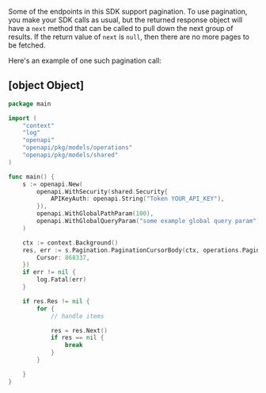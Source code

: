 Some of the endpoints in this SDK support pagination. To use pagination, you make your SDK calls as usual, but the
returned response object will have a `next` method that can be called to pull down the next group of results. If the
return value of `next` is `null`, then there are no more pages to be fetched.

Here's an example of one such pagination call:


## [object Object]

```go copy
package main

import (
	"context"
	"log"
	"openapi"
	"openapi/pkg/models/operations"
	"openapi/pkg/models/shared"
)

func main() {
	s := openapi.New(
		openapi.WithSecurity(shared.Security{
			APIKeyAuth: openapi.String("Token YOUR_API_KEY"),
		}),
		openapi.WithGlobalPathParam(100),
		openapi.WithGlobalQueryParam("some example global query param"),
	)

	ctx := context.Background()
	res, err := s.Pagination.PaginationCursorBody(ctx, operations.PaginationCursorBodyRequestBody{
		Cursor: 868337,
	})
	if err != nil {
		log.Fatal(err)
	}

	if res.Res != nil {
		for {
			// handle items

			res = res.Next()
			if res == nil {
				break
			}
		}

	}
}

```